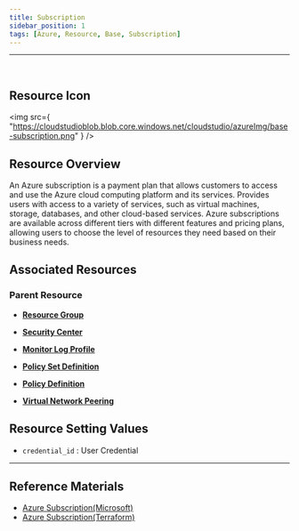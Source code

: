 ```yaml
---
title: Subscription
sidebar_position: 1
tags: [Azure, Resource, Base, Subscription]
---
```



<hr />
<br />


## Resource Icon

<img
    src={
        "https://cloudstudioblob.blob.core.windows.net/cloudstudio/azureImg/base-subscription.png"
    }
/>

## Resource Overview

An Azure subscription is a payment plan that allows customers to access and use the Azure cloud computing platform and its services. 
Provides users with access to a variety of services, such as virtual machines, storage, databases, and other cloud-based services.
Azure subscriptions are available across different tiers with different features and pricing plans, allowing users to choose the level of resources they need based on their business needs.

## Associated Resources

### Parent Resource

-   [**Resource Group**](https://docs.cstudio.app/en/docs/resource/azure/Base/ResourceGroup)
-   [**Security Center**](https://docs.cstudio.app/en/docs/resource/azure/azure/SecurityCenter)

-   [**Monitor Log Profile**](https://docs.cstudio.app/en/docs/resource/azure/Monitor/MonitorLogProfile)

-   [**Policy Set Definition**](https://docs.cstudio.app/en/docs/resource/azure/Policy/PolicySetDefinition)
-   [**Policy Definition**](https://docs.cstudio.app/en/docs/resource/azure/Policy/PolicyDefinition)
-   [**Virtual Network Peering**](https://docs.cstudio.app/en/docs/resource/azure/Network/VirtualNetworkPeering)

## Resource Setting Values

-   `credential_id` : User Credential

---

## Reference Materials

-   [Azure Subscription(Microsoft)](https://learn.microsoft.com/ko-kr/azure/cost-management-billing/manage/create-subscription)
-   [Azure Subscription(Terraform)](https://registry.terraform.io/providers/hashicorp/azurerm/latest/docs/resources/subscription)
